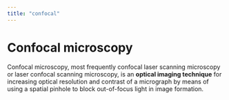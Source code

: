 ```yaml
---
title: "confocal"
---
```


# Confocal microscopy

Confocal microscopy, most frequently confocal laser scanning microscopy or laser confocal scanning microscopy, is an **optical imaging technique** for increasing optical resolution and contrast of a micrograph by means of using a spatial pinhole to block out-of-focus light in image formation.